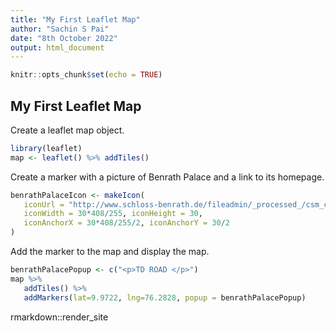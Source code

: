 ---
title: "My First Leaflet Map"
author: "Sachin S Pai"
date: "8th October 2022"
output: html_document
---

```{r setup, include=FALSE}
knitr::opts_chunk$set(echo = TRUE)
```
## My First Leaflet Map
Create a leaflet map object.
```{r cars}
library(leaflet)
map <- leaflet() %>% addTiles()
```

Create a marker with a picture of Benrath Palace and a link to its homepage.
```{r}
benrathPalaceIcon <- makeIcon(
   iconUrl = "http://www.schloss-benrath.de/fileadmin/_processed_/csm_corps-de-logis-blumen_2e04b2b859.jpg",
   iconWidth = 30*408/255, iconHeight = 30,
   iconAnchorX = 30*408/255/2, iconAnchorY = 30/2
)
```

Add the marker to the map and display the map.
```{r}
benrathPalacePopup <- c("<p>TD ROAD </p>")
map %>%
   addTiles() %>%
   addMarkers(lat=9.9722, lng=76.2828, popup = benrathPalacePopup)
```
rmarkdown::render_site